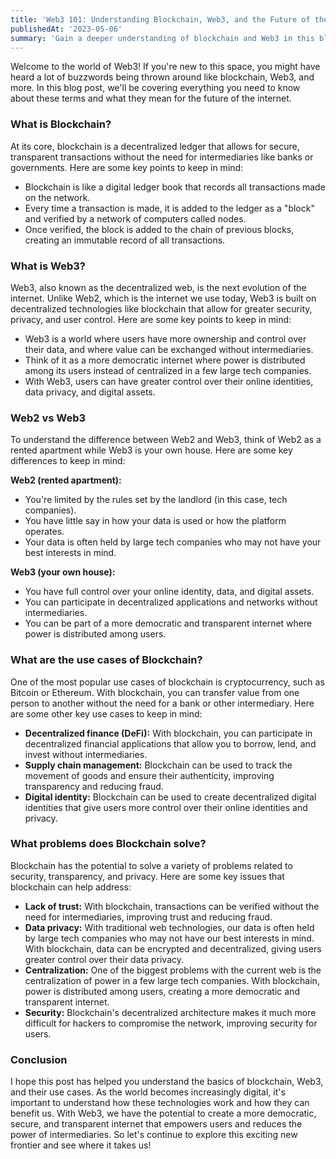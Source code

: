 ---
title: 'Web3 101: Understanding Blockchain, Web3, and the Future of the Internet'
publishedAt: '2023-05-06'
summary: 'Gain a deeper understanding of blockchain and Web3 in this blog. Discover the use cases of blockchain, how it differs from the current web, and the problems it solves for the future of the internet.'
---

Welcome to the world of Web3! If you're new to this space, you might have heard a lot of buzzwords being thrown around like blockchain, Web3, and more. In this blog post, we'll be covering everything you need to know about these terms and what they mean for the future of the internet.

### What is Blockchain?

At its core, blockchain is a decentralized ledger that allows for secure, transparent transactions without the need for intermediaries like banks or governments. Here are some key points to keep in mind:

- Blockchain is like a digital ledger book that records all transactions made on the network.
- Every time a transaction is made, it is added to the ledger as a "block" and verified by a network of computers called nodes.
- Once verified, the block is added to the chain of previous blocks, creating an immutable record of all transactions.

### What is Web3?

Web3, also known as the decentralized web, is the next evolution of the internet. Unlike Web2, which is the internet we use today, Web3 is built on decentralized technologies like blockchain that allow for greater security, privacy, and user control. Here are some key points to keep in mind:

- Web3 is a world where users have more ownership and control over their data, and where value can be exchanged without intermediaries.
- Think of it as a more democratic internet where power is distributed among its users instead of centralized in a few large tech companies.
- With Web3, users can have greater control over their online identities, data privacy, and digital assets.

### Web2 vs Web3

To understand the difference between Web2 and Web3, think of Web2 as a rented apartment while Web3 is your own house. Here are some key differences to keep in mind:

**Web2 (rented apartment):**
- You're limited by the rules set by the landlord (in this case, tech companies).
- You have little say in how your data is used or how the platform operates.
- Your data is often held by large tech companies who may not have your best interests in mind.

**Web3 (your own house):**
- You have full control over your online identity, data, and digital assets.
- You can participate in decentralized applications and networks without intermediaries.
- You can be part of a more democratic and transparent internet where power is distributed among users.

### What are the use cases of Blockchain?

One of the most popular use cases of blockchain is cryptocurrency, such as Bitcoin or Ethereum. With blockchain, you can transfer value from one person to another without the need for a bank or other intermediary. Here are some other key use cases to keep in mind:
- **Decentralized finance (DeFi):** With blockchain, you can participate in decentralized financial applications that allow you to borrow, lend, and invest without intermediaries.
- **Supply chain management:** Blockchain can be used to track the movement of goods and ensure their authenticity, improving transparency and reducing fraud.
- **Digital identity:** Blockchain can be used to create decentralized digital identities that give users more control over their online identities and privacy.

### What problems does Blockchain solve?

Blockchain has the potential to solve a variety of problems related to security, transparency, and privacy. Here are some key issues that blockchain can help address:

- **Lack of trust:** With blockchain, transactions can be verified without the need for intermediaries, improving trust and reducing fraud.
- **Data privacy:** With traditional web technologies, our data is often held by large tech companies who may not have our best interests in mind. With blockchain, data can be 
encrypted and decentralized, giving users greater control over their data privacy.
- **Centralization:** One of the biggest problems with the current web is the centralization of power in a few large tech companies. With blockchain, power is distributed among users, creating a more democratic and transparent internet.
- **Security:** Blockchain's decentralized architecture makes it much more difficult for hackers to compromise the network, improving security for users.

### Conclusion

I hope this post has helped you understand the basics of blockchain, Web3, and their use cases. 
As the world becomes increasingly digital, it's important to understand how these technologies work and how they can benefit us. 
With Web3, we have the potential to create a more democratic, secure, and transparent internet that empowers users and reduces the power of intermediaries. 
So let's continue to explore this exciting new frontier and see where it takes us!
